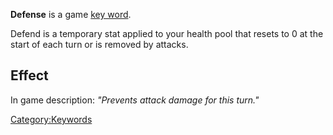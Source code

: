 '''Defense''' is a game [[Key Words|key word]].

Defend is a temporary stat applied to your health pool that resets to 0 at the start of each turn or is removed by attacks.

==Effect==
In game description: ''"Prevents attack damage for this turn."''

[[Category:Keywords]]